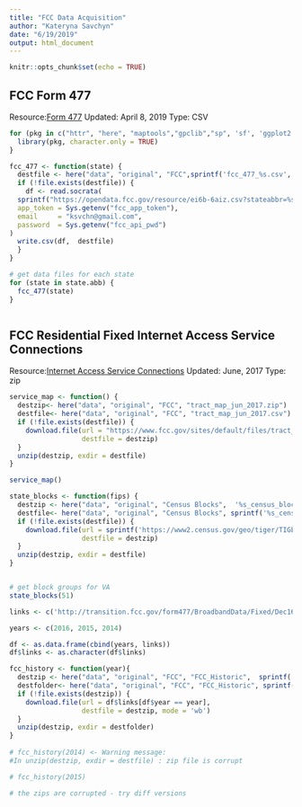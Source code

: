 ```yaml
---
title: "FCC Data Acquisition"
author: "Kateryna Savchyn"
date: "6/19/2019"
output: html_document
---
```


```r
knitr::opts_chunk$set(echo = TRUE)
```

## FCC Form 477

Resource:[Form 477](https://opendata.fcc.gov/Wireline/Fixed-Broadband-Deployment-Data-Dec-2017-Status-V2/ei6b-6aiz)
Updated: April 8, 2019
Type: CSV


```r
for (pkg in c("httr", "here", "maptools","gpclib","sp", 'sf', 'ggplot2', 'ggmap', 'osmdata', 'tidyverse', 'tigris', 'acs', "RSocrata")) {
  library(pkg, character.only = TRUE)
}

fcc_477 <- function(state) {
  destfile <- here("data", "original", "FCC",sprintf('fcc_477_%s.csv', state))
  if (!file.exists(destfile)) {
    df <- read.socrata(
  sprintf("https://opendata.fcc.gov/resource/ei6b-6aiz.csv?stateabbr=%s",state),
  app_token = Sys.getenv("fcc_app_token"),
  email     = "ksvchn@gmail.com",
  password  = Sys.getenv("fcc_api_pwd")
)
  write.csv(df,  destfile)
  }
}

# get data files for each state
for (state in state.abb) {
  fcc_477(state)
}



```

## FCC Residential Fixed Internet Access Service Connections
Resource:[Internet Access  Service Connections](https://www.fcc.gov/reports-research/maps/residential-fixed-internet-access-service-connections-per-1000-households-by-census-tract/)
Updated: June, 2017
Type: zip


```r
service_map <- function() {
  destzip<- here("data", "original", "FCC", "tract_map_jun_2017.zip")
  destfile<- here("data", "original", "FCC", "tract_map_jun_2017.csv")
  if (!file.exists(destfile)) {
    download.file(url = "https://www.fcc.gov/sites/default/files/tract_map_jun_2017.zip",
                  destfile = destzip)
  }
  unzip(destzip, exdir = destfile)
}

service_map()

```

```r
state_blocks <- function(fips) {
  destzip <- here("data", "original", "Census Blocks",  '%s_census_blocks')
  destfile<- here("data", "original", "Census Blocks", sprintf('%s_census_blocks', fips))
  if (!file.exists(destfile)) {
    download.file(url = sprintf('https://www2.census.gov/geo/tiger/TIGER2018/BG/tl_2018_%s_bg.zip', fips),
                  destfile = destzip)
  }
  unzip(destzip, exdir = destfile)
}


# get block groups for VA
state_blocks(51)

```


```r
links <- c('http://transition.fcc.gov/form477/BroadbandData/Fixed/Dec16/Version%202/US-Fixed-without-satellite-Dec2016.zip','http://transition.fcc.gov/form477/BroadbandData/Fixed/Dec15/Version%204/US-Fixed-without-Satellite-Dec2015.zip','http://transition.fcc.gov/form477/BroadbandData/Fixed/Dec14/Version%203/US-Fixed-without-Satellite-Dec2014.zip')

years <- c(2016, 2015, 2014)

df <- as.data.frame(cbind(years, links))
df$links <- as.character(df$links)

fcc_history <- function(year){
  destzip <- here("data", "original", "FCC", "FCC_Historic",  sprintf('%s_fcc.zip', year))
  destfolder<- here("data", "original", "FCC", "FCC_Historic", sprintf('%s_fcc', year))
  if (!file.exists(destzip)) {
    download.file(url = df$links[df$year == year],
                  destfile = destzip, mode = 'wb')
  }
  unzip(destzip, exdir = destfolder)
}
  
# fcc_history(2014) <- Warning message:
#In unzip(destzip, exdir = destfile) : zip file is corrupt

# fcc_history(2015)

# the zips are corrupted - try diff versions



```
